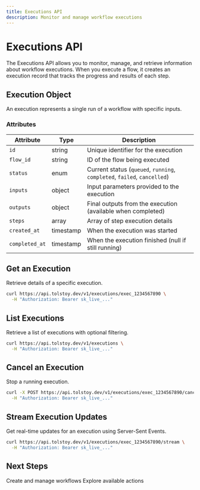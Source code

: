 ```yaml
---
title: Executions API
description: Monitor and manage workflow executions
---
```


# Executions API

The Executions API allows you to monitor, manage, and retrieve information about workflow executions. When you execute a flow, it creates an execution record that tracks the progress and results of each step.

## Execution Object

An execution represents a single run of a workflow with specific inputs.

### Attributes

| Attribute | Type | Description |
|-----------|------|-------------|
| `id` | string | Unique identifier for the execution |
| `flow_id` | string | ID of the flow being executed |
| `status` | enum | Current status (`queued`, `running`, `completed`, `failed`, `cancelled`) |
| `inputs` | object | Input parameters provided to the execution |
| `outputs` | object | Final outputs from the execution (available when completed) |
| `steps` | array | Array of step execution details |
| `created_at` | timestamp | When the execution was started |
| `completed_at` | timestamp | When the execution finished (null if still running) |

## Get an Execution

Retrieve details of a specific execution.

```bash
curl https://api.tolstoy.dev/v1/executions/exec_1234567890 \
  -H "Authorization: Bearer sk_live_..."
```

## List Executions

Retrieve a list of executions with optional filtering.

```bash
curl https://api.tolstoy.dev/v1/executions \
  -H "Authorization: Bearer sk_live_..."
```

## Cancel an Execution

Stop a running execution.

```bash
curl -X POST https://api.tolstoy.dev/v1/executions/exec_1234567890/cancel \
  -H "Authorization: Bearer sk_live_..."
```

## Stream Execution Updates

Get real-time updates for an execution using Server-Sent Events.

```bash
curl https://api.tolstoy.dev/v1/executions/exec_1234567890/stream \
  -H "Authorization: Bearer sk_live_..."
```

## Next Steps

<CardGroup cols={2}>
  <Card title="Flows API" icon="diagram-project" href="/api-reference/flows">
    Create and manage workflows
  </Card>
  <Card title="Actions API" icon="play" href="/api-reference/actions">
    Explore available actions
  </Card>
</CardGroup>